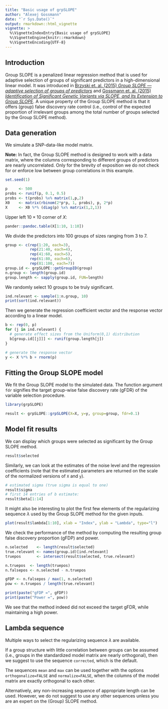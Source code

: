 ```yaml
---
title: "Basic usage of grpSLOPE"
author: "Alexej Gossmann"
date: "`r Sys.Date()`"
output: rmarkdown::html_vignette
vignette: >
  %\VignetteIndexEntry{Basic usage of grpSLOPE}
  %\VignetteEngine{knitr::rmarkdown}
  %\VignetteEncoding{UTF-8}
---
```


## Introduction

Group SLOPE is a penalized linear regression method that is used for adaptive selection of groups of significant predictors in a high-dimensional linear model. It was introduced in [Brzyski et. al. (2015) *Group SLOPE &mdash; adaptive selection of groups of predictors*](http://arxiv.org/abs/1511.09078) and [Gossmann et. al. (2015) *Identification of Significant Genetic Variants via SLOPE, and Its Extension to Group SLOPE*](http://dx.doi.org/10.1145/2808719.2808743).
A unique property of the Group SLOPE method is that it offers (group) false discovery rate control (i.e., control of the expected proportion of irrelevant groups among the total number of groups selected by the Group SLOPE method).

## Data generation

We simulate a SNP-data-like model matrix. 

**Note:** In fact, the Group SLOPE method is designed to work with a data matrix, where the columns corresponding to different groups of predictors are nearly uncorrelated. Only for the brevity of exposition we do not check for or enforce low between group correlations in this example.

```r
set.seed(1)

p     <- 500
probs <- runif(p, 0.1, 0.5)
probs <- t(probs) %x% matrix(1,p,2)
X0    <- matrix(rbinom(2*p*p, 1, probs), p, 2*p)
X     <- X0 %*% (diag(p) %x% matrix(1,2,1))
```

Upper left $10 \times 10$ corner of $X$:

```r
pander::pandoc.table(X[1:10, 1:10])
```

We divide the predictors into 100 groups of sizes ranging from 3 to 7.

```r
group <- c(rep(1:20, each=3),
           rep(21:40, each=4),
           rep(41:60, each=5),
           rep(61:80, each=6),
           rep(81:100, each=7))
group.id <- grpSLOPE::getGroupID(group)
n.group <- length(group.id)
group.length <- sapply(group.id, FUN=length)
```

We randomly select 10 groups to be truly significant.

```r
ind.relevant <- sample(1:n.group, 10)
print(sort(ind.relevant))
```

Then we generate the regression coefficient vector and the response vector according to a linear model.

```r
b <- rep(0, p)
for (j in ind.relevant) {
  # generate effect sizes from the Uniform(0,1) distribution
  b[group.id[[j]]] <- runif(group.length[j])
}

# generate the response vector
y <- X %*% b + rnorm(p)
```

## Fitting the Group SLOPE model

We fit the Group SLOPE model to the simulated data. The function argument `fdr` signifies the target group-wise false discovery rate (gFDR) of the variable selection procedure.

```r
library(grpSLOPE)

result <- grpSLOPE::grpSLOPE(X=X, y=y, group=group, fdr=0.1)
```

## Model fit results

We can display which groups were selected as significant by the Group SLOPE method.

```r
result$selected
```

Similarly, we can look at the estimates of the noise level and the regression coefficients (note that the estimated parameters are returned on the scale of the normalized versions of `X` and `y`).

```r
# estimated sigma (true sigma is equal to one)
result$sigma
# first 14 entries of b estimate:
result$beta[1:14]
```

It might also be interesting to plot the first few elements of the regularizing sequence $\lambda$ used by the Group SLOPE method for the given inputs.

```r
plot(result$lambda[1:10], xlab = "Index", ylab = "Lambda", type="l")
```

We check the performance of the method by computing the resulting group false discovery proportion (gFDP) and power.

```r
n.selected    <- length(result$selected)
true.relevant <- names(group.id)[ind.relevant]
truepos       <- intersect(result$selected, true.relevant)

n.truepos  <- length(truepos)
n.falsepos <- n.selected - n.truepos

gFDP <- n.falsepos / max(1, n.selected)
pow <- n.truepos / length(true.relevant)

print(paste("gFDP =", gFDP))
print(paste("Power =", pow))
```

We see that the method indeed did not exceed the target gFDR, while maintaining a high power.

## Lambda sequence

Multiple ways to select the regularizing sequence $\lambda$ are available.

If a group structure with little correlation between groups can be assumed (i.e., groups in the standardized model matrix are nearly orthogonal), then we suggest to use the sequence `corrected`, which is the default.

The sequences `mean` and `max` can be used together with the options `orthogonalize=FALSE` and `normalize=FALSE`, when the columns of the model matrix are exactly orthogonal to each other.

Alternatively, any non-increasing sequence of appropriate length can be used. However, we do not suggest to use any other sequences unless you are an expert on the (Group) SLOPE method.

